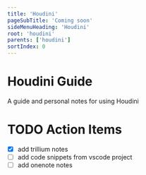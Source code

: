 ```yaml
---
title: 'Houdini'
pageSubTitle: 'Coming soon'
sideMenuHeading: 'Houdini'
root: 'houdini'
parents: ['houdini']
sortIndex: 0
---
```


# Houdini Guide

A guide and personal notes for using Houdini

# TODO Action Items

- [x] add trillium notes
- [ ] add code snippets from vscode project
- [ ] add onenote notes
